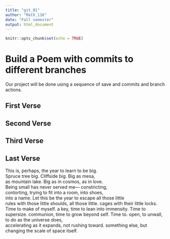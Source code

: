```yaml
---
title: "git_01"
author: "Math_116"
date: "Fall semester"
output: html_document
---
```


```r
knitr::opts_chunk$set(echo = TRUE)
```
# Build a Poem with commits to different branches
Our project will be done using a sequence of save and commits and branch actions.
<!-- Do not modify or change any text in "!--" bracketed areas such as this --- these are instructions to
you, if you change any of this the git program will notice it and compromise your git merging strategy !-->

## First Verse 
<!--Put the first five lines of a poem by Lewis Carrol in this section!-->

## Second Verse
<!--Put the first five lines of a poem by Robert Frost here!-->

## Third Verse
<!--Put the first two verses of The Walrus and the Carpenter here!-->

## Last Verse
<!--Put a short poem you created using chatGPT of 20 to 30 lines,here!-->

This is, perhaps, the year to learn to be big.  
Spruce tree big. Cliffside big. Big as mesa,  
as mountain lake. Big as in cosmos, as in love.  
Being small has never served me— constricting,  
contorting, trying to fit into a room, into shoes,  
into a name. Let this be the year to escape all those little  
rules with those little shoulds, all those little. 
cages with their little locks. Time to make of myself. 
a key, time to lean into immensity. Time to supersize. 
communion, time to grow beyond self. Time to. 
open, to unwall, to do as the universe does,  
accelerating as it expands, not rushing toward. 
something else, but changing the scale of space itself.  
  